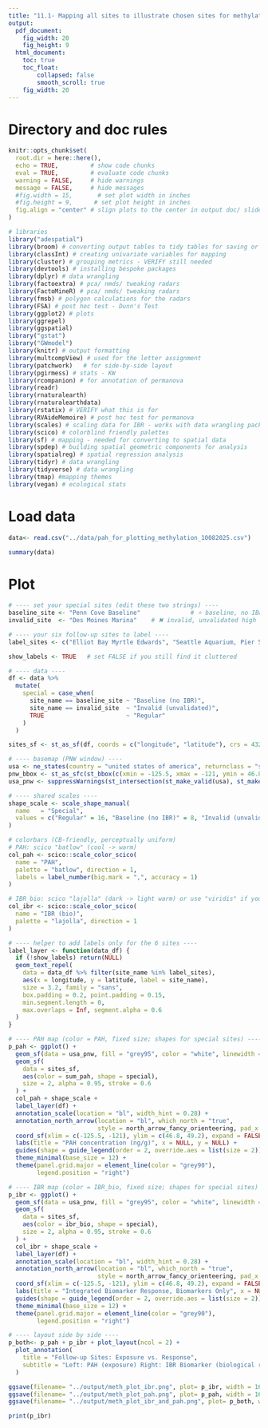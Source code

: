 ```yaml
---
title: "11.1- Mapping all sites to illustrate chosen sites for methylation analysis"
output:
  pdf_document: 
    fig_width: 20
    fig_height: 9
  html_document: 
    toc: true
    toc_float:
        collapsed: false
        smooth_scroll: true
    fig_width: 20
---
```


# Directory and doc rules

```r

knitr::opts_chunk$set(
  root.dir = here::here(),
  echo = TRUE,         # show code chunks
  eval = TRUE,         # evaluate code chunks
  warning = FALSE,     # hide warnings
  message = FALSE,     # hide messages
  #fig.width = 15,       # set plot width in inches
  #fig.height = 9,      # set plot height in inches
  fig.align = "center" # slign plots to the center in output doc/ slide/ whatever
)

# libraries
library("adespatial")
library(broom) # converting output tables to tidy tables for saving or easy view
library(classInt) # creating univariate variables for mapping
library(cluster) # grouping metrics - VERIFY still needed
library(devtools) # installing bespoke packages
library(dplyr) # data wrangling
library(factoextra) # pca/ nmds/ tweaking radars
library(FactoMineR) # pca/ nmds/ tweaking radars
library(fmsb) # polygon calculations for the radars
library(FSA) # post hoc test - Dunn's Test   
library(ggplot2) # plots
library(ggrepel)
library(ggspatial)
library("gstat")
library("GWmodel")
library(knitr) # output formatting
library(multcompView) # used for the letter assignment
library(patchwork)   # for side-by-side layout
library(pgirmess) # stats - KW
library(rcompanion) # for annotation of permanova
library(readr)
library(rnaturalearth)
library(rnaturalearthdata)
library(rstatix) # VERIFY what this is for      
library(RVAideMemoire) # post hoc test for permanova
library(scales) # scaling data for IBR - works with data wrangling packages
library(scico) # colorblind friendly palettes
library(sf) # mapping - needed for converting to spatial data
library(spdep) # building spatial geometric components for analysis
library(spatialreg) # spatial regression analysis
library(tidyr) # data wrangling
library(tidyverse) # data wrangling
library(tmap) #mapping themes
library(vegan) # ecological stats 

```

# Load data
```r

data<- read.csv("../data/pah_for_plotting_methylation_10082025.csv")

summary(data)
```

# Plot
```r

# ---- set your special sites (edit these two strings) ----
baseline_site <- "Penn Cove Baseline"              # ⭐ baseline, no IBR
invalid_site  <- "Des Moines Marina"    # ✖ invalid, unvalidated high value

# ---- your six follow-up sites to label ----
label_sites <- c("Elliot Bay Myrtle Edwards", "Seattle Aquarium, Pier 59", "Smith Cove, Terminal 91", "Hood Canal Holly", "Aiston Preserve", "Broad Spit")

show_labels <- TRUE   # set FALSE if you still find it cluttered

# ---- data ----
df <- data %>%
  mutate(
    special = case_when(
      site_name == baseline_site ~ "Baseline (no IBR)",
      site_name == invalid_site  ~ "Invalid (unvalidated)",
      TRUE                       ~ "Regular"
    )
  )

sites_sf <- st_as_sf(df, coords = c("longitude", "latitude"), crs = 4326)

# ---- basemap (PNW window) ----
usa <- ne_states(country = "united states of america", returnclass = "sf")
pnw_bbox <- st_as_sfc(st_bbox(c(xmin = -125.5, xmax = -121, ymin = 46.8, ymax = 49.2), crs = st_crs(4326)))
usa_pnw <- suppressWarnings(st_intersection(st_make_valid(usa), st_make_valid(pnw_bbox)))

# ---- shared scales ----
shape_scale <- scale_shape_manual(
  name   = "Special",
  values = c("Regular" = 16, "Baseline (no IBR)" = 8, "Invalid (unvalidated)" = 4)
)

# colorbars (CB-friendly, perceptually uniform)
# PAH: scico "batlow" (cool -> warm)
col_pah <- scico::scale_color_scico(
  name = "PAH",
  palette = "batlow", direction = 1,
  labels = label_number(big.mark = ",", accuracy = 1)
)

# IBR_bio: scico "lajolla" (dark -> light warm) or use "viridis" if you prefer
col_ibr <- scico::scale_color_scico(
  name = "IBR (bio)",
  palette = "lajolla", direction = 1
)

# ---- helper to add labels only for the 6 sites ----
label_layer <- function(data_df) {
  if (!show_labels) return(NULL)
  geom_text_repel(
    data = data_df %>% filter(site_name %in% label_sites),
    aes(x = longitude, y = latitude, label = site_name),
    size = 3.2, family = "sans",
    box.padding = 0.2, point.padding = 0.15,
    min.segment.length = 0,
    max.overlaps = Inf, segment.alpha = 0.6
  )
}

# ---- PAH map (color = PAH, fixed size; shapes for special sites) ----
p_pah <- ggplot() +
  geom_sf(data = usa_pnw, fill = "grey95", color = "white", linewidth = 0.3) +
  geom_sf(
    data = sites_sf,
    aes(color = sum_pah, shape = special),
    size = 2, alpha = 0.95, stroke = 0.6
  ) +
  col_pah + shape_scale +
  label_layer(df) +
  annotation_scale(location = "bl", width_hint = 0.28) +
  annotation_north_arrow(location = "bl", which_north = "true",
                         style = north_arrow_fancy_orienteering, pad_x = unit(0.5, "cm")) +
  coord_sf(xlim = c(-125.5, -121), ylim = c(46.8, 49.2), expand = FALSE) +
  labs(title = "PAH concentration (ng/g)", x = NULL, y = NULL) +
  guides(shape = guide_legend(order = 2, override.aes = list(size = 2))) +
  theme_minimal(base_size = 12) +
  theme(panel.grid.major = element_line(color = "grey90"),
        legend.position = "right")

# ---- IBR map (color = IBR_bio, fixed size; shapes for special sites) ----
p_ibr <- ggplot() +
  geom_sf(data = usa_pnw, fill = "grey95", color = "white", linewidth = 0.3) +
  geom_sf(
    data = sites_sf,
    aes(color = ibr_bio, shape = special),
    size = 2, alpha = 0.95, stroke = 0.6
  ) +
  col_ibr + shape_scale +
  label_layer(df) +
  annotation_scale(location = "bl", width_hint = 0.28) +
  annotation_north_arrow(location = "bl", which_north = "true",
                         style = north_arrow_fancy_orienteering, pad_x = unit(0.5, "cm")) +
  coord_sf(xlim = c(-125.5, -121), ylim = c(46.8, 49.2), expand = FALSE) +
  labs(title = "Integrated Biomarker Response, Biomarkers Only", x = NULL, y = NULL) +
  guides(shape = guide_legend(order = 2, override.aes = list(size = 2))) +
  theme_minimal(base_size = 12) +
  theme(panel.grid.major = element_line(color = "grey90"),
        legend.position = "right")

# ---- layout side by side ----
p_both<- p_pah + p_ibr + plot_layout(ncol = 2) +
  plot_annotation(
    title = "Follow-up Sites: Exposure vs. Response",
    subtitle = "Left: PAH (exposure) Right: IBR Biomarker (biological response)"
  )

ggsave(filename= "../output/meth_plot_ibr.png", plot= p_ibr, width = 16, height = 14, dpi = 300)
ggsave(filename= "../output/meth_plot_pah.png", plot= p_pah, width = 16, height = 14, dpi = 300)
ggsave(filename= "../output/meth_plot_ibr_and_pah.png", plot= p_both, width = 16, height = 14, dpi = 300)

print(p_ibr)
```

